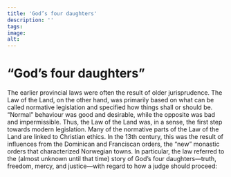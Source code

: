 ```yaml
---
title: 'God’s four daughters'
description: ''
tags:
image: 
alt: 
---
```




# “God’s four daughters”

<Spacer height={40}/>


<Container stil="initial side">
    The earlier provincial laws were often the result of older jurisprudence.
    The Law of the Land, on the other hand, was primarily based on what can be called normative legislation and specified how things shall or should be.
    “Normal” behaviour was good and desirable, while the opposite was bad and impermissible.
    Thus, the Law of the Land was, in a sense, the first step towards modern legislation.
    Many of the normative parts of the Law of the Land are linked to Christian ethics.
    In the 13th century, this was the result of influences from the Dominican and Franciscan orders, the “new” monastic orders that characterized Norwegian towns.
    In particular, the law referred to the (almost unknown until that time) story of God’s four daughters—truth, freedom, mercy, and justice—with regard to how a judge should proceed:
</Container>

<Blockquote
    quote='“And the four sisters are Mercy and Verity, Justice and Peace 
        Mercy is to prevent cruelty or hatred from entering judgements. 
        Verity is to ensure that lies will not be told. 
        Justice is to prevent unrighteousness from skewing just judgements. 
        Peace is to guard against a vehement judgement of condemnation being passed in anger until a just judgement is made.”'
    footer='Human Inviolability section, chapter 18' />

<Spacer height={40}/>

<Work id="ubb-diplom-0130" />
<Spacer height={170}/>